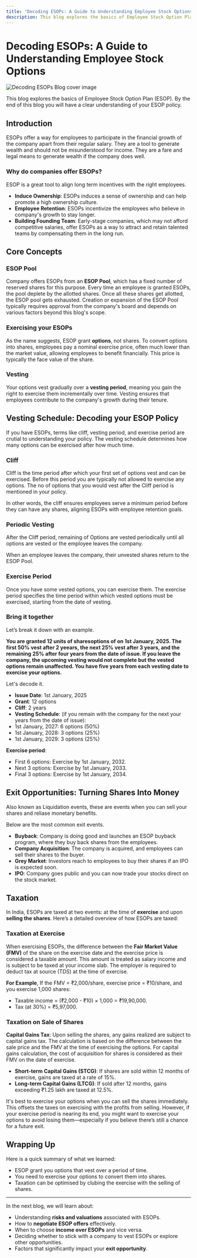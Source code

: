 ```yaml
---
title: "Decoding ESOPs: A Guide to Understanding Employee Stock Options"
description: This blog explores the basics of Employee Stock Option Plan (ESOP). By the end of this blog you will have a clear understanding of your ESOP policy.
---
```


# Decoding ESOPs: A Guide to Understanding Employee Stock Options
![Decoding ESOPs Blog cover image](https://ik.imagekit.io/zmc91qb0y1t/portfolio/blogs/decoding-esops/esop-decoded-blog-cover_JDgl2zQh19.jpeg?updatedAt=1734596248356)

This blog explores the basics of Employee Stock Option Plan (ESOP). By the end of this blog you will have a clear understanding of your ESOP policy.

## Introduction

ESOPs offer a way for employees to participate in the financial growth of the company apart from their regular salary. They are a tool to generate wealth and should not be misunderstood for income. They are a fare and legal means to generate wealth if the company does well.

### Why do companies offer ESOPs?
ESOP is a great tool to align long term incentives with the right employees.
- **Induce Ownership**: ESOPs induces a sense of ownership and can help promote a high ownership culture.
- **Employee Retention**: ESOPs incentivize the employees who believe in company's growth to stay longer.
- **Building Founding Team**: Early-stage companies, which may not afford competitive salaries, offer ESOPs as a way to attract and retain talented teams by compensating them in the long run.

## Core Concepts

### ESOP Pool
Company offers ESOPs from an **ESOP Pool**, which has a fixed number of reserved shares for this purpose. Every time an employee is granted ESOPs, the pool deplete by the allotted shares. Once all these shares get allotted, the ESOP pool gets exhausted. Creation or expansion of the ESOP Pool typically requires approval from the company's board and depends on various factors beyond this blog's scope.

### Exercising your ESOPs
As the name suggests, ESOP grant **options**, not shares. To convert options into shares, employees pay a nominal exercise price, often much lower than the market value, allowing employees to benefit financially. This price is typically the face value of the share.

### Vesting
Your options vest gradually over a **vesting period**, meaning you gain the right to exercise them incrementally over time. Vesting ensures that employees contribute to the company's growth during their tenure.

## Vesting Schedule: Decoding your ESOP Policy

If you have ESOPs, terms like cliff, vesting period, and exercise period are crutial to understanding your policy. The vesting schedule determines how many options can be exercised after how much time.

### Cliff
Cliff is the time period after which your first set of options vest and can be exercised. Before this period you are typically not allowed to exercise any options. The no of options that you would vest after the Cliff period is mentioned in your policy.

In other words, the cliff ensures employees serve a minimum period before they can have any shares, aligning ESOPs with employee retention goals.

### Periodic Vesting
After the Cliff period, remaining of Options are vested periodically until all options are vested or the employee leaves the company. 

<Callout type="info">
When an employee leaves the company, their unvested shares return to the ESOP Pool.
</Callout>

### Exercise Period
Once you have some vested options, you can exercise them. The exercise period specifies the time period within which vested options must be exercised, starting from the date of vesting.

### Bring it together
Let’s break it down with an example.

__You are granted 12 units of sharesoptions of on 1st January, 2025. The first 50% vest after 2 yeears, the next 25% vest after 3 years, and the remaining 25% after four years from the date of issue. If you leave the company, the upcoming vesting would not complete but the vested options remain unaffected. You have five years from each vesting date to exercise your options.__

Let's decode it.

- **Issue Date**: 1st January, 2025
- **Grant**: 12 options
- **Cliff**: 2 years
- **Vesting Schedule**: (if you remain with the company for the next your years from the date of issue):
- 1st January, 2027: 6 options (50%)
- 1st January, 2028: 3 options (25%)
- 1st January, 2029: 3 options (25%)

**Exercise period**:
- First 6 options: Exercise by 1st January, 2032. 
- Next 3 options: Exercise by 1st January, 2033. 
- Final 3 options: Exercise by 1st January, 2034.

## Exit Opportunities: Turning Shares Into Money

Also known as Liquidation events, these are events when you can sell your shares and reliase monetary benefits.

Below are the most common exit events.
- **Buyback**: Company is doing good and launches an ESOP buyback program, where they buy back shares from the employees.
- **Company Acquisition**: The company is acquired, and employees can sell their shares to the buyer.
- **Grey Market**: Investors reach to employees to buy their shares if an IPO is expected soon. 
- **IPO**: Company goes public and you can now trade your stocks direct on the stock market.

## Taxation
In India, ESOPs are taxed at two events: at the time of **exercise** and upon **selling the shares**. Here’s a detailed overview of how ESOPs are taxed:

### Taxation at Exercise
When exercising ESOPs, the difference between the **Fair Market Value (FMV)** of the share on the exercise date and the exercise price is considered a taxable amount. This amount is treated as salary income and is subject to be taxed at your income slab. The employer is required to deduct tax at source (TDS) at the time of exercise.

**For Example**, If the FMV = ₹2,000/share, exercise price = ₹10/share, and you exercise 1,000 shares:
- Taxable income = (₹2,000 - ₹10) × 1,000 = ₹19,90,000.
- Tax (at 30%) = ₹5,97,000.

### Taxation on Sale of Shares
**Capital Gains Tax**: Upon selling the shares, any gains realized are subject to capital gains tax. The calculation is based on the difference between the sale price and the FMV at the time of exercising the options. For capital gains calculation, the cost of acquisition for shares is considered as their FMV on the date of exercise.
- **Short-term Capital Gains (STCG)**: If shares are sold within 12 months of exercise, gains are taxed at a rate of 15%.
- **Long-term Capital Gains (LTCG)**: If sold after 12 months, gains exceeding ₹1.25 lakh are taxed at 12.5%.

<Callout type="success">
It's best to exercise your options when you can sell the shares immediately. This offsets the taxes on exercising with the profits from selling. However, if your exercise period is nearing its end, you might want to exercise your options to avoid losing them—especially if you believe there’s still a chance for a future exit.
</Callout>


## Wrapping Up
Here is a quick summary of what we learned:
- ESOP grant you options that vest over a period of time.
- You need to exercise your options to convert them into shares.
- Taxation can be optimised by clubing the exercise with the selling of shares.

---

In the next blog, we will learn about:
- Understanding **risks and valuations** associated with ESOPs.
- How to **negotiate ESOP offers** effectively.
- When to choose **income over ESOPs** and vice versa.
- Deciding whether to stick with a company to vest ESOPs or explore other opportunities.
- Factors that significantly impact your **exit opportunity**.

<Analytics />